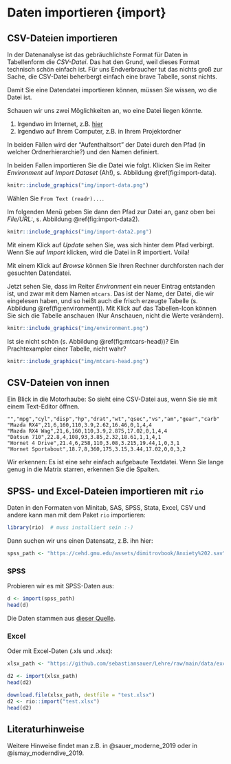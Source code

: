 

# Daten importieren {import}


## CSV-Dateien importieren

In der Datenanalyse ist das gebräuchlichste Format für Daten in Tabellenform die *CSV-Datei*.
Das hat den Grund, weil dieses Format technisch schön einfach ist.
Für uns Endverbraucher tut das nichts groß zur Sache, die CSV-Datei beherbergt 
einfach eine brave Tabelle, sonst nichts.

Damit Sie eine Datendatei importieren können, müssen Sie wissen, 
wo die Datei ist.

Schauen wir uns zwei Möglichkeiten an,
wo eine Datei liegen könnte.

1. Irgendwo im Internet, z.B. [hier](https://vincentarelbundock.github.io/Rdatasets/csv/datasets/mtcars.csv)
2. Irgendwo auf Ihrem Computer, z.B. in Ihrem Projektordner

In beiden Fällen wird der "Aufenthaltsort" der Datei durch den Pfad (in welcher Ordnerhierarchie?) und den Namen definiert.

In beiden Fallen importieren Sie die Datei wie folgt.
Klicken Sie im Reiter *Environment* auf *Import Dataset* (Ah!), s. Abbildung \@ref(fig:import-data).


```r
knitr::include_graphics("img/import-data.png")
```

Wählen Sie `From Text (readr)...`.

Im folgenden Menü geben Sie dann den Pfad zur Datei an, ganz oben bei *File/URL:*, s. Abbildung \@ref(fig:import-data2).

```r
knitr::include_graphics("img/import-data2.png")
```

Mit einem Klick auf *Update* sehen Sie, was sich hinter dem Pfad verbirgt.
Wenn Sie auf *Import* klicken, 
wird die Datei in R importiert. Voila!

Mit einem Klick auf *Browse* können Sie Ihren Rechner durchforsten nach der gesuchten Datendatei.


Jetzt sehen Sie, dass im Reiter *Environment* ein neuer Eintrag entstanden ist,
und zwar mit dem Namen `mtcars`. 
Das ist der Name, der Datei, die wir eingelesen haben,
und so heißt auch die frisch erzeugte Tabelle (s. Abbildung \@ref(fig:environment)).
Mit Klick auf das Tabellen-Icon können Sie sich die Tabelle anschauen (Nur Anschauen, nicht die Werte verändern).


```r
knitr::include_graphics("img/environment.png")
```



Ist sie nicht schön (s. Abbildung \@ref(fig:mtcars-head))? Ein Prachtexampler einer Tabelle, nicht wahr?




```r
knitr::include_graphics("img/mtcars-head.png")
```


## CSV-Dateien von innen

Ein Blick in die Motorhaube: 
So sieht eine CSV-Datei aus, wenn Sie sie mit einem Text-Editor öffnen. 


```
"","mpg","cyl","disp","hp","drat","wt","qsec","vs","am","gear","carb"
"Mazda RX4",21,6,160,110,3.9,2.62,16.46,0,1,4,4
"Mazda RX4 Wag",21,6,160,110,3.9,2.875,17.02,0,1,4,4
"Datsun 710",22.8,4,108,93,3.85,2.32,18.61,1,1,4,1
"Hornet 4 Drive",21.4,6,258,110,3.08,3.215,19.44,1,0,3,1
"Hornet Sportabout",18.7,8,360,175,3.15,3.44,17.02,0,0,3,2
```


Wir erkennen: Es ist eine sehr einfach aufgebaute Textdatei.
Wenn Sie lange genug in die Matrix starren, 
erkennen Sie die Spalten.



## SPSS- und Excel-Dateien importieren mit `rio`



Daten in den Formaten von Minitab, SAS, SPSS, Stata, Excel, CSV und andere kann man mit dem
Paket `rio` importieren:


```r
library(rio)  # muss installiert sein :-)
```


Dann suchen wir uns einen Datensatz, z.B. ihn hier:

```r
spss_path <- "https://cehd.gmu.edu/assets/dimitrovbook/Anxiety%202.sav"
```

### SPSS


Probieren wir es mit SPSS-Daten aus:

```r
d <- import(spss_path)
head(d)
```

Die Daten stammen aus [dieser Quelle](https://cehd.gmu.edu/book/dimitrov/spss).

### Excel

Oder mit Excel-Daten (.xls und .xlsx):


```r
xlsx_path <- "https://github.com/sebastiansauer/Lehre/raw/main/data/excel-test.xlsx"
```


```r
d2 <- import(xlsx_path)
head(d2)
```



```r
download.file(xlsx_path, destfile = "test.xlsx")
d2 <- rio::import("test.xlsx")
head(d2)
```








## Literaturhinweise


Weitere Hinweise findet man z.B. in @sauer_moderne_2019 oder in @ismay_moderndive_2019.


